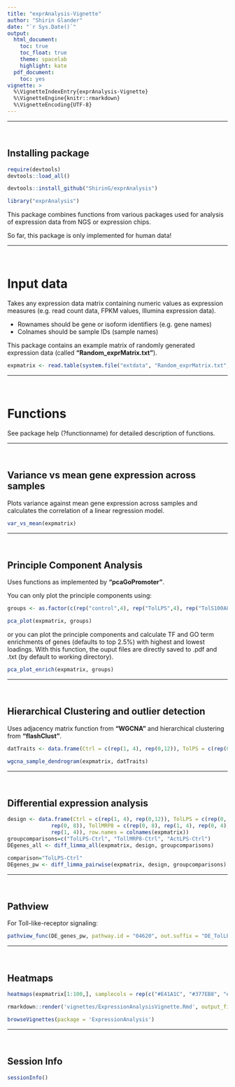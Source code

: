 ```yaml
---
title: "exprAnalysis-Vignette"
author: "Shirin Glander"
date: "`r Sys.Date()`"
output:
  html_document:
    toc: true
    toc_float: true
    theme: spacelab
    highlight: kate
  pdf_document:
    toc: yes
vignette: >
  %\VignetteIndexEntry{exprAnalysis-Vignette}
  %\VignetteEngine{knitr::rmarkdown}
  %\VignetteEncoding{UTF-8}
---
```


-----------

<br>

## Installing package

```r
require(devtools)
devtools::load_all()
```

```r
devtools::install_github("ShirinG/exprAnalysis")

library("exprAnalysis")
```

This package combines functions from various packages used for analysis of expression data from NGS or expression chips.

So far, this package is only implemented for human data!

-----------

<br>

# Input data

Takes any expression data matrix containing numeric values as expression measures (e.g. read count data, FPKM values, Illumina expression data).

- Rownames should be gene or isoform identifiers (e.g. gene names)
- Colnames should be sample IDs (sample names)


This package contains an example matrix of randomly generated expression data (called **"Random_exprMatrix.txt"**).

```r
expmatrix <- read.table(system.file("extdata", "Random_exprMatrix.txt", package = "exprAnalysis"), header = TRUE, sep = "\t")
```

-----------

<br>

# Functions

See package help (?functionname) for detailed description of functions.

-----------

<br>

## Variance vs mean gene expression across samples

Plots variance against mean gene expression across samples and calculates the correlation of a linear regression model.

```r
var_vs_mean(expmatrix)
```

-----------

<br>

## Principle Component Analysis

Uses functions as implemented by **"pcaGoPromoter"**.

You can only plot the principle components using:

```r
groups <- as.factor(c(rep("control",4), rep("TolLPS",4), rep("TolS100A8",4), rep("ActLPS",4)))

pca_plot(expmatrix, groups)
```

or you can plot the principle components and calculate TF and GO term enrichments of genes (defaults to top 2.5%) with highest and lowest loadings. With this function, the ouput files are directly saved to .pdf and .txt (by default to working directory).

```r
pca_plot_enrich(expmatrix, groups)
```

-----------

<br>

## Hierarchical Clustering and outlier detection

Uses adjacency matrix function from **"WGCNA"** and hierarchical clustering from **"flashClust"**.

```r
datTraits <- data.frame(Ctrl = c(rep(1, 4), rep(0,12)), TolPS = c(rep(0, 4), rep(1, 4), rep(0, 8)), TolS100A8 = c(rep(0, 8), rep(1, 4), rep(0, 4)), ActLPS = c(rep(0, 12), rep(1, 4)), Tol = c(rep(0, 4), rep(1, 8), rep(0, 4)), row.names = colnames(expmatrix))

wgcna_sample_dendrogram(expmatrix, datTraits)
```

-----------

<br>

## Differential expression analysis

```r
design <- data.frame(Ctrl = c(rep(1, 4), rep(0,12)), TolLPS = c(rep(0, 4), rep(1, 4),
              rep(0, 8)), TollMRP8 = c(rep(0, 8), rep(1, 4), rep(0, 4)), ActLPS = c(rep(0, 12),
              rep(1, 4)), row.names = colnames(expmatrix))
groupcomparisons=c("TolLPS-Ctrl", "TollMRP8-Ctrl", "ActLPS-Ctrl")
DEgenes_all <- diff_limma_all(expmatrix, design, groupcomparisons)

comparison="TolLPS-Ctrl"
DEgenes_pw <- diff_limma_pairwise(expmatrix, design, groupcomparisons)
```

-----------

<br>

## Pathview

For Toll-like-receptor signaling:

```r
pathview_func(DE_genes_pw, pathway.id = "04620", out.suffix = "DE_TolLPS")
```

-----------

<br>

## Heatmaps

```r
heatmaps(expmatrix[1:100,], samplecols = rep(c("#E41A1C", "#377EB8", "#4DAF4A", "#984EA3"), each=4))
```


```r
rmarkdown::render('vignettes/ExpressionAnalysisVignette.Rmd', output_file = 'U:/ExpressionAnalysis_test/ExpressionAnalysisVignette.html')

browseVignettes(package = 'ExpressionAnalysis')
```

-----------

<br>

## Session Info

```r
sessionInfo()
```